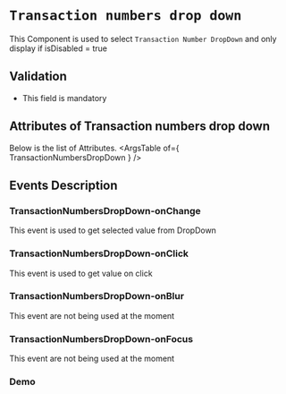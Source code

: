 <!-- Custom-MDX-Documentation.mdx -->

# `Transaction numbers drop down`

 
This Component is used to select `Transaction Number DropDown` and only display if isDisabled = true

## Validation 
- This field is mandatory

## Attributes of Transaction numbers drop down
Below is the list of Attributes.
<ArgsTable of={ TransactionNumbersDropDown } /> 

## Events Description

### TransactionNumbersDropDown-onChange

This event is used to get selected value from DropDown

### TransactionNumbersDropDown-onClick

This event is used to get value on click

### TransactionNumbersDropDown-onBlur

This event are not being used at the moment

### TransactionNumbersDropDown-onFocus

This event are not being used at the moment

### Demo

<Canvas>
<Story id="transactionnumbersdropdown--primary" />
</Canvas>

 